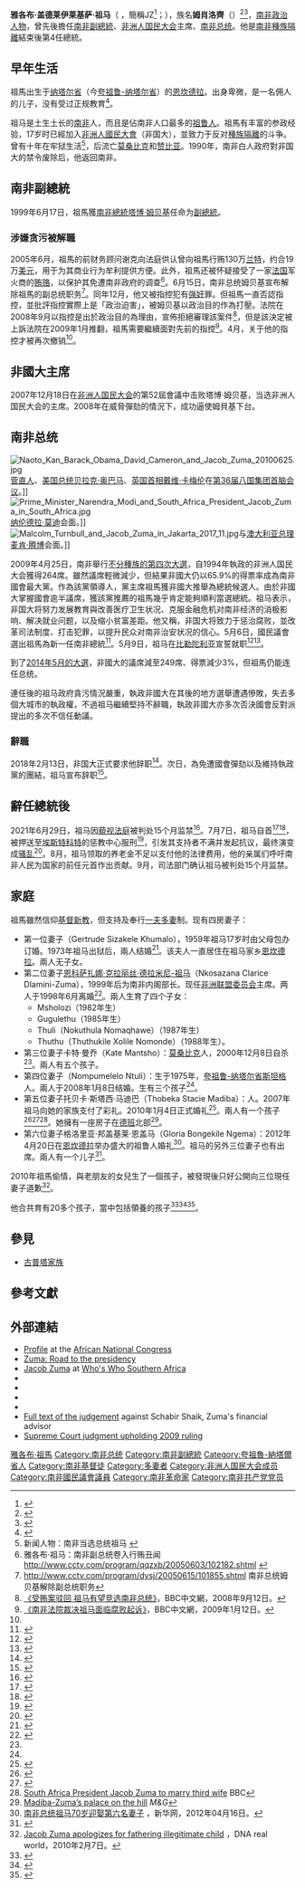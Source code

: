 {{NoteTA
| G1 = Country
| G2 = People
| T=zh-hans:雅各布·祖马; zh-hant:雅各布·祖馬; zh-tw:雅各布·朱瑪
| 1=zh-hans:祖马; zh-hant:祖馬; zh-tw:朱瑪
| 2=zh-hans:非洲人国民大会; zh-hant:非洲人國民大會; zh-tw:非洲民族議會
}}
{{Infobox President
| name           = 雅各布·祖马
| original_name  = {{lang|zu|Jacob Zuma}}
| image          = Russian President Vladimir Putin alongside South African President Jacob Zuma (cropped).jpg
| caption        = 
| office1        = {{flagdeco|ZAF}} 第4任[[南非總統|南非總統]]
| vicepresident1 = [[卡萊馬·莫特蘭蒂|卡萊馬·莫特蘭蒂]]<br/>[[西里爾·拉馬福薩|西里爾·拉馬福薩]]
| term_start1    = 2009年5月9日
| term_end1      = 2018年2月14日
| predecessor1   = [[卡萊馬·莫特蘭蒂|卡萊馬·莫特蘭蒂]]
| successor1     = [[西里爾·拉馬福薩|西里爾·拉馬福薩]] 
| office2        = {{flagicon image|Flag of the African National Congress.svg}} 第13任[[非洲人國民大會|非洲人國民大會]]主席
| term_start2    = 2007年12月18日
| term_end2      = 2017年12月18日
| vicechairman2  = [[卡萊馬·莫特蘭蒂|卡萊馬·莫特蘭蒂]]<br/>[[西里爾·拉馬福薩|西里爾·拉馬福薩]]
| predecessor2   = [[塔博·姆貝基|塔博·姆貝基]]
| successor2     = [[西里爾·拉馬福薩|西里爾·拉馬福薩]]
| office3        = {{flagdeco|ZAF}} 第3任[[南非副總統|南非副總統]]
| term_start3    = 1999年6月14日
| term_end3      = 2005年6月14日
| president3     = [[塔博·姆貝基|塔博·姆貝基]]
| predecessor3   = [[塔博·姆貝基|塔博·姆貝基]]
| successor3     = {{le|普希莉·姆蘭博-庫卡|Phumzile Mlambo-Ngcuka}}
| office4        = {{flagicon image|Flag of the African National Congress.svg}} 第6任[[非洲人國民大會|非洲人國民大會]]副主席
| term_start4    = 1997年12月20日
| term_end4      = 2007年12月18日
| chairman4      = [[塔博·姆貝基|塔博·姆貝基]]
| predecessor4   = [[塔博·姆貝基|塔博·姆貝基]]
| successor4     = [[卡萊馬·莫特蘭蒂|卡萊馬·莫特蘭蒂]]
| birth_name     = 雅各布·蓋德萊伊萊基薩·祖馬<br/>Jacob Gedleyihlekisa Zuma
| birth_date     = {{Birth date and age|1942|4|12}}
| birth_place    = {{ZAF-1928}}[[納塔爾省|納塔爾省]][[恩坎德拉|恩坎德拉]]
| death_date     = 
| death_place    = 
| party          = {{flagicon image|Flag of the African National Congress.svg}} [[非洲人国民大会|非洲人国民大会]]
| spouse         = {{Marriage|{{le|格特魯德·西扎科勒·辜瑪洛|Gertrude Sizakele Khumalo}}|1973}}<br/>{{Marriage|凱特·曼特遜|1976|2000|reason=妻逝}}<ref>{{Cite news |url=https://www.telegraph.co.uk/news/worldnews/africaandindianocean/southafrica/4127176/ANCs-Jacob-Zuma-to-marry-for-fifth-time.html |title=ANC's Jacob Zuma to marry for fifth time |publisher=The Daily Telegraph |last=Berger |first=Sebastien |location=London |date=2009-01-05 |access-date=2010-05-05 |archive-url=https://web.archive.org/web/20100306042132/http://www.telegraph.co.uk/news/worldnews/africaandindianocean/southafrica/4127176/ANCs-Jacob-Zuma-to-marry-for-fifth-time.html |archive-date=2010-03-06 |dead-url=no }}</ref><br/>{{Marriage|[[恩科薩扎娜·德拉米尼-祖馬|恩科薩扎娜·德拉米尼]]|1982|1998|reason=離異}}<br/>{{Marriage|{{le|農普梅萊洛·恩圖利·祖馬|Nompumelelo Ntuli Zuma|農普梅萊洛·恩圖利}}|2008}}<br/>{{Marriage|托貝卡·馬蒂芭|2010}}<ref>{{Cite news |url=http://news.bbc.co.uk/2/hi/africa/8434865.stm |title=SA's Zuma marries his third wife |publisher=BBC News |date=2010-01-04 |access-date=2010-05-05 |archive-url=https://web.archive.org/web/20100404180245/http://news.bbc.co.uk/2/hi/africa/8434865.stm |archive-date=2010-04-04 |dead-url=no }}</ref><br/>{{Marriage|格洛里亞·邦吉基勒·尼格瑪|2012}}<ref name="bnonews"/>
| children       = 20名<ref name="Support"/>
}}

'''雅各布·盖德莱伊莱基萨·祖马'''（{{lang-zu|Jacob Gedleyihlekisa Zuma}} {{IPA-zu|geɮʱejiɬeˈkisa ˈzʱuma|}}，簡稱JZ<ref>{{cite news|first=Nondumiso|last=Mbuyazi|title=JZ receives 'death threat'|url=http://www.iol.co.za/index.php?set_id=1&click_id=15&art_id=vn20080913085548154C821827|work=[[The_Star_(South_Africa)|The Star]]|page=4|date=2008-09-13|accessdate=2008-09-14|archive-date=2009-05-18|archive-url=https://web.archive.org/web/20090518031206/http://www.iol.co.za/index.php?set_id=1&click_id=15&art_id=vn20080913085548154C821827|dead-url=no}}</ref>；{{bd|1942年|4月12日|||catIdx=Zuma}}），族名'''姆肖洛齊'''（{{lang|zu|Msholozi}}）<ref>{{cite news|first=Jeremy|last=Gordin|title=So what are Msholozi's options?|url=http://www.sundaytribune.co.za/index.php?fArticleId=4586569|work=Sunday Tribune|date=2008-08-31|accessdate=2008-09-14}}</ref><ref name="lander2007">{{cite news|first=Alice|last=Lander|title=Durban basks in Zuma's ANC victory|url=http://news.bbc.co.uk/1/hi/world/africa/7151935.stm|work=BBC News|date=2007-12-19|accessdate=2008-09-14|archive-date=2007-12-24|archive-url=https://web.archive.org/web/20071224185604/http://news.bbc.co.uk/1/hi/world/africa/7151935.stm|dead-url=no}}</ref>，[[南非|南非]][[政治人物|政治人物]]，曾先後擔任[[南非副總統|南非副總統]]、[[非洲人国民大会|非洲人国民大会]]主席、[[南非总统|南非总统]]。他是[[南非種族隔離|南非種族隔離]]結束後第4任總統。

== 早年生活 ==
祖馬出生于[[纳塔尔省|纳塔尔省]]（今[[夸祖鲁-纳塔尔省|夸祖鲁-纳塔尔省]]）的[[恩坎德拉|恩坎德拉]]。出身卑微，是一名佣人的儿子，没有受过正规教育<ref name="VOA0509">{{cite news |author=罗伯逊 |title=南非新总统祖马已经宣誓就职 |date=2009-05-09 |publisher= |url=http://www.voanews.com/chinese/w2009-05-09-voa40.cfm |work= |pages= |accessdate=2009-05-11 |language= |archive-date=2009-05-11 |archive-url=https://web.archive.org/web/20090511043943/http://www.voanews.com/chinese/w2009-05-09-voa40.cfm |dead-url=no }}</ref>。

祖马是土生土长的[[南非|南非]]人，而且是佔南非人口最多的[[祖鲁人|祖鲁人]]。祖馬有丰富的参政经验，17岁时已經加入[[非洲人國民大會|非洲人國民大會]]（非国大），並致力于反对[[南非種族隔離|種族隔離]]的斗争。曾有十年在牢狱生活<ref>新闻人物：南非当选总统祖马 {{cite web |url=http://news.xinhuanet.com/world/2009-05/06/content_11325573.htm |title=存档副本 |accessdate=2009-05-06 |deadurl=yes |archiveurl=https://web.archive.org/web/20090515095927/http://news.xinhuanet.com/world/2009-05/06/content_11325573.htm |archivedate=2009-05-15 }}</ref>，后流亡[[莫桑比克|莫桑比克]]和[[赞比亚|赞比亚]]。1990年，南非白人政府對非国大的禁令废除后，他返回南非。

== 南非副總統 ==
1999年6月17日，祖馬獲[[南非總統|南非總統]][[塔博·姆贝基|塔博·姆贝基]]任命为[[南非副總統|副總統]]。

=== 涉嫌贪污被解職 ===
2005年6月，祖馬的前财务顾问谢克向法庭供认曾向祖馬行贿130万[[兰特|兰特]]，约合19万[[美元|美元]]，用于为其商业行为牟利提供方便。此外，祖馬还被怀疑接受了一家[[法国|法国]]军火商的[[贿赂|贿赂]]，以保护其免遭南非政府的调查<ref>雅各布·祖马：南非副总统卷入行贿丑闻 http://www.cctv.com/program/qqzxb/20050603/102182.shtml {{Wayback|url=http://www.cctv.com/program/qqzxb/20050603/102182.shtml |date=20200813171958 }}</ref>。6月15日，南非总统姆贝基宣布解除祖馬的副总统职务<ref>http://www.cctv.com/program/dysj/20050615/101855.shtml {{Wayback|url=http://www.cctv.com/program/dysj/20050615/101855.shtml |date=20200813173635 }} 南非总统姆贝基解除副总统职务</ref>。同年12月，他又被指控犯有[[强奸|强奸]]罪。但祖馬一直否認指控，並批評指控實際上是「政治迫害」，被姆贝基以政治目的作為打壓。法院在2008年9月以指控是出於政治目的為理由，宣佈拒絕審理該案件<ref>[http://news.bbc.co.uk/chinese/simp/low/newsid_7610000/newsid_7613400/7613440.stm 《受贿案驳回 祖马有望竞选南非总统》]，BBC中文網，2008年9月12日。</ref>，但是該決定被上訴法院在2009年1月推翻，祖馬需要繼續面對先前的指控<ref>[http://news.bbc.co.uk/chinese/simp/low/newsid_7820000/newsid_7824000/7824083.stm 《南非法院裁决祖马面临腐败起诉》]，BBC中文網，2009年1月12日。</ref>。4月，关于他的指控才被再次撤销<ref name="VOA0509" />。

== 非國大主席 ==
2007年12月18日在[[非洲人国民大会|非洲人国民大会]]的第52屆會議中击败塔博·姆贝基，当选非洲人国民大会的主席。2008年在威脅彈劾的情況下，成功逼使姆貝基下台。

== 南非总统 ==
[[File:Naoto_Kan_Barack_Obama_David_Cameron_and_Jacob_Zuma_20100625.jpg|thumb]][[菅直人|菅直人]]、[[美国总统|美国总统]][[贝拉克·奥巴马|贝拉克·奥巴马]]、[[英国首相|英国首相]][[戴维·卡梅伦|戴维·卡梅伦]]在[[第36屆八國集團首腦會議|第36届八国集团首脑会议]]。]]
[[File:Prime_Minister_Narendra_Modi_and_South_Africa_President_Jacob_Zuma_in_South_Africa.jpg|thumb]][[纳伦德拉·莫迪|纳伦德拉·莫迪]]会面。]]
[[File:Malcolm_Turnbull_and_Jacob_Zuma_in_Jakarta_2017_11.jpg|thumb]]与[[澳大利亞總理|澳大利亚总理]][[麦肯·腾博|麦肯·腾博]]会面。]]

2009年4月25日，南非舉行[[2009年南非大選|不分種族的第四次大選]]，自1994年執政的非洲人国民大会獲得264席。雖然議席輕微減少，但結果非國大仍以65.9%的得票率成為南非國會最大黨。作為該黨領導人，黨主席祖馬獲非國大推舉為總統候選人。由於非國大掌握國會逾半議席，獲該黨推薦的祖馬幾乎肯定能夠順利當選總統。祖马表示，非国大将努力发展教育與改善医疗卫生状况、克服金融危机对南非经济的消极影响、解决就业问题，以及缩小贫富差距。他又稱，非国大将致力于惩治腐败，並改革司法制度、打击犯罪，以提升民众对南非治安状况的信心。5月6日，國民議會選出祖馬為新一任南非總統<ref name="beresford">{{cite news|url=http://www.thetimes.co.za/PrintEdition/Insight/Article.aspx?id=944076|title=Zuma's missing years come to light|date=2009-02-22|publisher=The Times|first=David|last=Beresford|deadurl=yes|archiveurl=https://web.archive.org/web/20090228210121/http://www.thetimes.co.za/PrintEdition/Insight/Article.aspx?id=944076|archivedate=2009-02-28|accessdate=2009-04-26}}</ref>。5月9日，祖马在[[比勒陀利亚|比勒陀利亚]]宣誓就职<ref>{{Cite web |url=http://news.xinhuanet.com/world/2009-05/06/content_11325573.htm |title=新华网·新闻人物：南非当选总统祖马 |access-date=2009-05-06 |archive-date=2009-05-15 |archive-url=https://web.archive.org/web/20090515095927/http://news.xinhuanet.com/world/2009-05/06/content_11325573.htm |dead-url=no }}</ref><ref>{{Cite web |url=http://www.china.com.cn/news/txt/2009-05/06/content_17727905.htm |title=中方将派特使阿布来提出席南非新总统就职仪式 |access-date=2009-05-06 |archive-date=2017-05-01 |archive-url=https://web.archive.org/web/20170501050643/http://www.china.com.cn/news/txt/2009-05/06/content_17727905.htm |dead-url=no }}</ref>。

到了[[2014年南非大選|2014年5月的大選]]，非國大的議席減至249席、得票減少3%，但祖馬仍能连任总统。

連任後的祖马政府貪污情況嚴重，執政非國大在其後的地方選舉遭遇慘敗，失去多個大城市的執政權，不過祖马繼續堅持不辭職，執政非國大亦多次否決國會反對派提出的多次不信任動議。

=== 辭職 ===
2018年2月13日，非国大正式要求他辞职<ref>{{Cite news|url=http://www.bbc.com/news/world-africa-43046510|title=ANC says Zuma must go for sake of SA|date=2018-02-13|newspaper=BBC News|accessdate=2018-02-13|language=en-GB|archive-date=2018-02-13|archive-url=https://web.archive.org/web/20180213184502/http://www.bbc.com/news/world-africa-43046510|dead-url=no}}</ref>。次日，為免遭國會彈劾以及維持執政黨的團結，祖马宣布辞职<ref name="mg-resign">{{cite news|url=https://mg.co.za/article/2018-02-14-zuma-address|title=Time’s up: Jacob Zuma has resigned|work=Mail & Guardian|date=2018-02-14|accessdate=2018-02-15|archive-date=2018-02-14|archive-url=https://web.archive.org/web/20180214210738/https://mg.co.za/article/2018-02-14-zuma-address|dead-url=no}}</ref>。

== 辭任總統後 ==
2021年6月29日，祖马因[[藐视法庭|藐视法庭]]被判处15个月监禁<ref>{{cite news |title=因蔑视法庭，深陷腐败指控的南非前总统被判入狱15个月 |url=https://finance.sina.com.cn/tech/2021-06-30/doc-ikqcfnca4109344.shtml |accessdate=2021-07-01 |archive-date=2021-07-01 |archive-url=https://web.archive.org/web/20210701101116/https://finance.sina.com.cn/tech/2021-06-30/doc-ikqcfnca4109344.shtml |dead-url=no }}</ref>。7月7日，祖马自首<ref>{{cite news |url= https://ewn.co.za/2021/07/07/former-president-jacob-zuma-hands-himself-over-to-serve-15-month-jail-sentence/amp |title= Former President Jacob Zuma Hands Himself Over to Serve 15-Month Jail Term |first=  |last=  |work= ewn.co.za |access-date= 8 July 2021 |archive-date= 7 July 2021 |archive-url= https://web.archive.org/web/20210707230515/https://ewn.co.za/2021/07/07/former-president-jacob-zuma-hands-himself-over-to-serve-15-month-jail-sentence/amp |url-status= live }}</ref><ref>{{cite news |url= https://www.bbc.com/news/world-africa-57758540 |title= Jacob Zuma: Former president hands himself in to South African police |first=  |last=  |work= bbc.com |access-date= 8 July 2021 |archive-date= 8 July 2021 |archive-url= https://web.archive.org/web/20210708000618/https://www.bbc.com/news/world-africa-57758540 |url-status= live }}</ref>，被押送至[[埃斯特科特|埃斯特科特]]的惩教中心服刑<ref name="Estcourt">{{Cite news |last1=Sishi |first1=Siyabonga |last2=Dludla |first2=Nqobile |last3=Cocks |first3=Tim |last4=Wendell |first4=Roelf |last5=Winning |first5=Alexander |date=8 July 2021 |title=South Africa's Zuma hands himself over to police to begin sentence |language=en-US |work=Reuters |url=https://www.reuters.com/world/africa/south-africas-zuma-hand-himself-over-police-foundation-2021-07-07/ |access-date=8 July 2021 |archive-date=8 July 2021 |archive-url=https://web.archive.org/web/20210708001914/https://www.reuters.com/world/africa/south-africas-zuma-hand-himself-over-police-foundation-2021-07-07/ |url-status=live }}</ref>，引发其支持者不满并发起抗议，最终演变成[[2021年南非骚乱|骚乱]]<ref>{{Cite news |last=Govender |first=Suthentira |date=9 July 2021 |title=Millions of rand of KZN infrastructure damaged in violent 'Free Jacob Zuma' protests |language=en-SA |work=TimesLIVE |url=https://www.timeslive.co.za/news/south-africa/2021-07-09-millions-of-rand-of-kzn-infrastructure-damaged-in-violent-free-jacob-zuma-protests/ |access-date=10 July 2021 |archive-date=10 July 2021 |archive-url=https://web.archive.org/web/20210710040314/https://www.timeslive.co.za/news/south-africa/2021-07-09-millions-of-rand-of-kzn-infrastructure-damaged-in-violent-free-jacob-zuma-protests/ |url-status=live }}</ref>。8月，祖马领取的养老金不足以支付他的法律费用，他的亲属们呼吁南非人民为国家的前任元首作出贡献。9月，司法部门确认祖马被判处15个月监禁。

== 家庭 ==
祖馬雖然信仰[[基督新教|基督新教]]，但支持及奉行[[一夫多妻|一夫多妻]]制。现有四房妻子：
* 第一位妻子{{le|格特鲁德·西扎凯莱·库马洛|Gertrude Sizakele Khumalo}}（Gertrude Sizakele Khumalo），1959年祖马17岁时由父母包办订婚。1973年祖马出狱后，兩人结婚<ref name="pillay">{{cite news|last=Pillay|first=Verashni|title=All the president's women|url=http://mg.co.za/article/2010-01-04-all-the-presidents-women|accessdate=2013-11-27|newspaper=Mail & Guardian|date=2010-01-04|archive-date=2013-11-28|archive-url=https://web.archive.org/web/20131128081608/http://mg.co.za/article/2010-01-04-all-the-presidents-women/|dead-url=no}}</ref>。该夫人一直居住在祖马家乡[[恩坎德拉|恩坎德拉]]。兩人无子女。
* 第二位妻子[[恩科萨扎娜·德拉米尼-祖马|恩科萨扎娜·克拉丽丝·德拉米尼-祖马]]（Nkosazana Clarice Dlamini-Zuma），1999年后为南非内阁部长。现任[[非洲联盟委员会|非洲联盟委员会]]主席。两人于1998年6月离婚<ref name="wives">{{cite news|url=http://www.timeslive.co.za/sundaytimes/article88543.ece/SO-WHO-WILL-THE-ZUMA-FIRST-LADY-BE-|title=So who will the Zuma First Lady be?|work=The Times|location=UK|first=Charles|last=Molele|date=2007-12-15|accessdate=2015-04-19|archive-date=2011-05-16|archive-url=https://web.archive.org/web/20110516151639/http://www.timeslive.co.za/sundaytimes/article88543.ece/SO-WHO-WILL-THE-ZUMA-FIRST-LADY-BE-|dead-url=no}}</ref>。兩人生育了四个子女：
** Msholozi（1982年生） 
** Gugulethu（1985年生） 
** Thuli（Nokuthula Nomaqhawe）（1987年生）
** Thuthu（Thuthukile Xolile Nomonde）（1988年生）。
* 第三位妻子卡特·曼乔（Kate Mantsho）：[[莫桑比克|莫桑比克]]人，2000年12月8日自杀<ref name=wives/>。兩人有五个孩子。
* 第四位妻子{{le|農普梅萊洛·恩圖利·祖馬|Nompumelelo Ntuli Zuma|農普梅萊洛·恩圖利}}（Nompumelelo Ntuli）：生于1975年，[[夸祖鲁-纳塔尔省|夸祖鲁-纳塔尔省]][[斯坦格|斯坦格]]人。兩人于2008年1月8日结婚。生有三个孩子<ref name=wives/>。
* 第五位妻子托贝卡·斯塔西·马迪巴（Thobeka Stacie Madiba）：{{tsl|en|Umlazi|乌姆拉济}}人。2007年祖马向她的家族支付了彩礼。2010年1月4日正式婚礼<ref>{{cite news |language =  |author =  |coauthors =  |url = http://www.nownews.com/2010/01/06/91-2554917.htm |title = 南非總統梅開五度　迎娶小36歲嫩妻 |work =  |publisher = NOWnews 今日新聞 |pages =  |date = 2010-01-06 |accessdate = 2010-01-06 |archive-date = 2010-01-07 |archive-url = https://web.archive.org/web/20100107202816/http://www.nownews.com/2010/01/06/91-2554917.htm |dead-url = no }}</ref>。兩人有一个孩子<ref>{{cite news|url=http://www.thepost.co.za/index.php?fSectionId=215&fArticleId=vn20071223090244769C301201|title=Zuma's ladies|work=The Post|date=2007-12-23|accessdate=2015-04-19|archive-date=2013-12-10|archive-url=https://web.archive.org/web/20131210165233/http://www.thepost.co.za/zuma-s-ladies-1.383727|dead-url=yes}}</ref><ref>{{cite news|url=http://www.iol.co.za/index.php?art_id=vn20090109065855482C375766|title=Zuma's bride-to-be 'a glamorous beauty' |publisher=IOL |first=Sipho |last=Khumalo |date=2009-01-09}}</ref><ref>[http://news.bbc.co.uk/2/hi/africa/8434865.stm South Africa President Jacob Zuma to marry third wife] {{Wayback|url=http://news.bbc.co.uk/2/hi/africa/8434865.stm |date=20100404180245 }} BBC</ref>。她擁有一座房子在[[德班|德班]]北部<ref>[http://www.iol.co.za/news/politics/madiba-zuma-s-palace-on-the-hill-1.1441852 Madiba-Zuma’s palace on the hill] {{Wayback|url=http://www.iol.co.za/news/politics/madiba-zuma-s-palace-on-the-hill-1.1441852 |date=20121231023259 }} ''M&G''</ref>。
* 第六位妻子格洛里亚·邦盖基莱·恩盖马（Gloria Bongekile Ngema）：2012年4月20日在[[恩坎德拉|恩坎德拉]]举办盛大的祖鲁人婚礼<ref>[http://news.xinhuanet.com/photo/2012-04/16/c_122988799.htm 南非总统祖马70岁迎娶第六名妻子] {{Wayback|url=http://news.xinhuanet.com/photo/2012-04/16/c_122988799.htm |date=20120419214505 }}，新华网，2012年04月16日。</ref>。祖马的另外三位妻子也有出席。兩人有一个儿子<ref name="bnonews">{{cite web |title=South Africa's polygamous president marries fourth wife |publisher=[[BNO_News|BNO News]] |date=2012-04-20 |url=http://www.bnonews.com/inbox/?id=577 |accessdate=2012-04-20 |deadurl=yes |archiveurl=https://web.archive.org/web/20120422201811/http://www.bnonews.com/inbox/?id=577 |archivedate=2012-04-22 }}</ref>。

2010年祖馬偷情，與老朋友的女兒生了一個孩子，被發現後只好公開向三位現任妻子道歉<ref>[http://www.dnaindia.com/world/report_jacob-zuma-apologizes-for-fathering-illegitimate-child_1344402 Jacob Zuma apologizes for fathering illegitimate child] {{Wayback|url=http://www.dnaindia.com/world/report_jacob-zuma-apologizes-for-fathering-illegitimate-child_1344402 |date=20100211003028 }}，DNA real world，2010年2月7日。</ref>。

他合共育有20多个孩子，當中包括領養的孩子<ref name="Support">{{Cite news |url=https://www.telegraph.co.uk/news/worldnews/africaandindianocean/southafrica/9344916/Jacob-Zuma-faces-losing-1.2-million-support-for-four-wives.html |title=Jacob Zuma faces losing £1.2 million support for four wives |publisher=The Daily Telegraph |last=Laing |first=Aislinn |location=London |date=2012-06-20 |access-date=2012-06-20 |archive-url=https://web.archive.org/web/20120621171139/http://www.telegraph.co.uk/news/worldnews/africaandindianocean/southafrica/9344916/Jacob-Zuma-faces-losing-1.2-million-support-for-four-wives.html |archive-date=2012-06-21 |dead-url=no }}</ref><ref>{{cite web|url=https://www.latimes.com/archives/la-xpm-2009-apr-26-fg-south-africa-vote26-story.html|title=ANC wins South Africa elections, but loses some ground|date=2009-04-26|website=Los Angeles Times|access-date=2020-04-21|archive-date=2019-12-28|archive-url=https://web.archive.org/web/20191228170252/https://www.latimes.com/archives/la-xpm-2009-apr-26-fg-south-africa-vote26-story.html|dead-url=no}}</ref><ref>{{cite web|url=http://news.yahoo.com/s/nm/20100316/od_uk_nm/oukoe_uk_safrica_zuma|title=South Africa spends $2 million on Zuma's wives & children|publisher=|access-date=2013-04-02|archive-date=2010-03-25|archive-url=https://web.archive.org/web/20100325090456/http://news.yahoo.com/s/nm/20100316/od_uk_nm/oukoe_uk_safrica_zuma|dead-url=no}}</ref>。

== 參見 ==
* [[古普塔家族|古普塔家族]]

== 參考文獻 ==
{{Reflist|2}}

== 外部連結 ==
{{Commons category}}
{{Wikiquote}}
* [https://web.archive.org/web/20050714082235/http://www.anc.org.za/people/zumaj.html Profile] at the [[非洲人國民大會|African National Congress]]
* [http://www.leader.co.za/article.aspx?s=6&f=1&a=1244 Zuma: Road to the presidency]{{Wayback|url=http://www.leader.co.za/article.aspx?s=6&f=1&a=1244 |date=20111224005435 }}
* [https://web.archive.org/web/20110901215328/http://www.whoswhosa.co.za/jacob-zuma-927 Jacob Zuma] at [https://web.archive.org/web/20110901215042/http://www.whoswhosa.co.za/ Who's Who Southern Africa]
* {{C-SPAN|jacobzuma}}
* {{IMDb name|2663369}}
* {{Worldcat id|lccn-n97-118271}}
* {{NYTtopic|people/z/jacob_g_zuma}}
* [https://web.archive.org/web/20100712040908/http://www.iol.co.za/html/static/shaik.php Full text of the judgement] against Schabir Shaik, Zuma's financial advisor
* [https://www.scribd.com/document/361488605/Zuma-Spy-Tapes-Judgment#from_embed Supreme Court judgment upholding 2009 ruling]{{Wayback|url=https://www.scribd.com/document/361488605/Zuma-Spy-Tapes-Judgment#from_embed |date=20210309050730 }}

{{start box}}
{{succession box|[[塔博·姆贝基|塔博·姆贝基]]|{{le|普希莉·姆蘭博-庫卡|Phumzile Mlambo-Ngcuka}}|[[南非副总统|南非副总统]]|1999年－2005年}}
{{succession box|[[卡莱马·莫特兰蒂|卡莱马·莫特兰蒂]]|[[西里爾·拉馬福薩|西里爾·拉馬福薩]]|[[南非总统|南非总统]]|2009年－2018年}}
{{end box}}

{{南非總統}}
{{Authority control}}

{{DEFAULTSORT:Zuma, Jacob}}
[[Category:雅各布·祖馬|]]
[[Category:南非总统|Category:南非总统]]
[[Category:南非副總統|Category:南非副總統]]
[[Category:夸祖魯-納塔爾省人|Category:夸祖魯-納塔爾省人]]
[[Category:南非基督徒|Category:南非基督徒]]
[[Category:多妻者|Category:多妻者]]
[[Category:非洲人国民大会成员|Category:非洲人国民大会成员]]
[[Category:南非國民議會議員|Category:南非國民議會議員]]
[[Category:南非革命家|Category:南非革命家]]
[[Category:南非共产党党员|Category:南非共产党党员]]